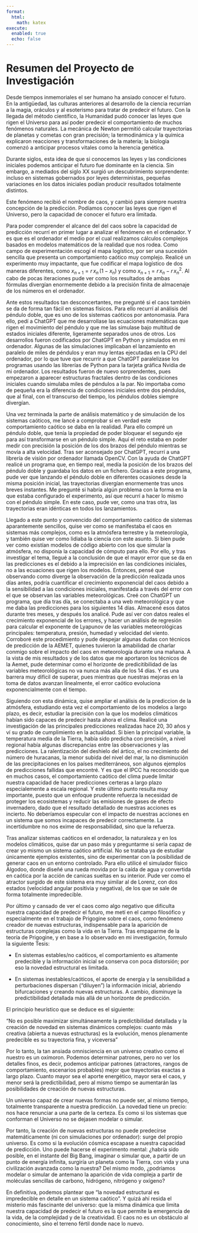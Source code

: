 ```yaml
---
format:
  html:
    math: katex
execute:
  enabled: true
  echo: false
---
```


# Resumen del Proyecto de Investigación

Desde tiempos inmemoriales el ser humano ha ansiado conocer el futuro. En la antigüedad, las culturas anteriores al desarrollo de la ciencia recurrían a la magia, oráculos y al esoterismo para tratar de predecir el futuro. Con la llegada del método científico, la Humanidad pudó conocer las leyes que rigen el Universo para así poder predecir el comportamiento de muchos fenómenos naturales. La mecánica de Newton permitió calcular trayectorias de planetas y cometas con gran precisión; la termodinámica y la química explicaron reacciones y transformaciones de la materia; la biología comenzó a anticipar procesos vitales como la herencia genética.

Durante siglos, esta idea de que si conocemos las leyes y las condiciones iniciales podemos anticipar el futuro fue dominante en la ciencia. Sin embargo, a mediados del siglo XX surgió un descubrimiento sorprendente: incluso en sistemas gobernados por leyes deterministas, pequeñas variaciones en los datos iniciales podían producir resultados totalmente distintos.

Este fenómeno recibió el nombre de caos, y cambió para siempre nuestra concepción de la predicción. Podíamos conocer las leyes que rigen el Universo, pero la capacidad de conocer el futuro era limitada. 

Para poder comprender el alcance del del caos sobre la capacidad de predicción recurrí en primer lugar a analizar el fenómeno en el ordenador. Y es que es el ordenador el medio por el cual realizamos cálculos complejos basados en modelos matemáticos de la realidad que nos rodea. Como campo de experimentación escogí el mapa logístico, por ser una sucesión sencilla que presenta un comportamiento caótico muy complejo. Realicé un experimento muy impactante, que fue codificar el mapa logístico de dos maneras diferentes, como $x_{n+1} = r\,x_n\,(1 - x_n)$ y como $x_{n+1} = r\,x_n - r\,{x_n}^2$. Al cabo de pocas iteraciones pude ver como los resultados de ambas fórmulas divergían enormemente debido a la precisión finita de almacenaje de los números en el ordenador. 

Ante estos resultados tan desconcertantes, me pregunté si el caos también se da de forma tan fácil en sistemas físicos. Para ello recurrí al análisis del péndulo doble, que es uno de los sistemas caóticos por antonomasia. Para ello, pedí a ChatGPT que me desarrollase las ecuaciones matemáticas que rigen el movimiento del péndulo y que me las simulase bajo multitud de estados iniciales diferente, ligeramente separados unos de otros. Los desarrollos fueron codificados por ChatGPT en Python y simulados en mi ordenador. Algunas de las simulaciones implicaban el lanzamiento en paralelo de miles de péndulos y eran muy lentas ejecutadas en la CPU del ordenador, por lo que tuve que recurrir a que ChatGPT paralelizase los programas usando las librerías de Python para la tarjeta gráfica Nvidia de mi ordenador. Los resultados fueron de nuevo sorprendentes, pues empezaron a aparecer estructuras fractales dentro de las condiciones iniciales cuando simulaba miles de péndulos a la par. No importaba como de pequeña era la diferencia de condiciones iniciales entre dos péndulos, que al final, con el transcurso del tiempo, los péndulos dobles siempre divergían.

Una vez terminada la parte de análisis matemático y de simulación de los sistemas caóticos, me lancé a comprobar si en verdad este comportamiento caótico se daba en la realidad. Para ello compré un péndulo doble, que tenía la propiedad de poder bloquear el segundo eje para así transformarse en un péndulo simple. Aquí el reto estaba en poder medir con precisión la posición de los dos brazos del péndulo mientras se movía a alta velocidad. Tras ser aconsejado por ChatGPT, recurrí a una librería de visión por ordenador llamada OpenCV. Con la ayuda de ChatGPT realicé un programa que, en tiempo real, medía la posición de los brazos del péndulo doble y guardaba los datos en un fichero. Gracias a este programa, pude ver que lanzando el péndulo doble en diferentes ocasiones desde la misma posición inicial, las trayectorias divergían enormemente tras unos breves instantes. Me pregunté si habría algún problema con la forma en la que estaba configurado el experimento, así que recurrí a hacer lo mismo con el péndulo simple. En este caso, pude ver, como una tras otra, las trayectorias eran idénticas en todos los lanzamientos.

Llegado a este punto y convencido del comportamiento caótico de sistemas aparantemente sencillos, quise ver como se manifestaba el caos en sistemas más complejos, como es la atmósfera terrestre y la meteorología, y también quise ver como lidiaba la ciencia con este asunto. Si bien pude ver como existían modelos de código abierto con los que simular la atmósfera, no disponía la capacidad de cómputo para ello. Por ello, y tras investigar el tema, llegué a la conclusión de que el mayor error que se da en las predicciones es el debido a la imprecisión en las condiciones iniciales, no a las ecuaciones que rigen los modelos. Entonces, pensé que observando como diverge la observación de la predicción realizada unos días antes, podría cuantificar el crecimiento exponencial del caos debido a la sensibilidad a las condiciones iniciales, manifestada a través del error con el que se observan las variables meteorológicas. Creé con ChatGPT un programa, que día tras día, se conectaba a una web meteorológica y que me daba las predicciones para los siguientes 14 días. Almacené esos datos durante tres meses, y después los analicé. Pude así ver con datos reales el crecimiento exponencial de los errores, y hacer un análisis de regresión para calcular el exponente de Lyapunov de las variables meteorológicas principales: temperatura, presión, humedad y velocidad del viento. Corroboré este procedimiento y pude despejar algunas dudas con técnicos de predicción de la AEMET, quienes tuvieron la amabilidad de charlar conmigo sobre el impacto del caos en meteorología durante una mañana. A la vista de mis resultados y de los datos que me aportaron los técnicos de la Aemet, pude determinar como el horizonte de predicitibilidad de las variables meteorológicas no va nunca más alla de los 14 días. Y es una barrera muy difícil de superar, pues mientras que nuestras mejoras en la toma de datos avanzan linealmente, el error caótico evoluciona exponencialmente con el tiempo. 

Siguiendo con esta dinámica, quise ampliar el análisis de la prediccion de la atmósfera, estudiando esta vez el comportamiento de los modelos a largo plazo, es decir, estudiar la precisión con la que los modelos climáticos habían sido capaces de predecir hasta ahora el clima. Realicé una investigación de las principales predicciones realizadas hace 20, 30 años y ví su grado de cumplimiento en la actualidad. Si bien la principal variable, la temperatura media de la Tierra, había sido predicha con precisión, a nivel regional había algunas discrepancias entre las observaciones y las predicciones. La ralentización del deshielo del ártico, el no crecimiento del número de huracanas, la menor subida del nivel del mar, la no disminución de las precipitaciones en los países mediterráneos, son algunos ejemplos de predicciones fallidas que encontré. Y es que el IPCC ha reconocido que en muchos casos, el comportamiento caótico del clima puede limitar nuestra capacidad de hacer predicciones certeras a largo plazo especialemente a escala regional. Y este último punto resulta muy importante, puesto que un enfoque prudente refuerza la necesidad de proteger los ecosistemas y reducir las emisiones de gases de efecto invernadero, dado que el resultado detallado de nuestras acciones es incierto. No deberíamos especular con el impacto de nuestras acciones en un sistema que somos incapaces de predecir correctamente. La incertidumbre no nos exime de responsabilidad, sino que la refuerza.

Tras analizar sistemas caóticos en el ordenador, la naturaleza y en los modelos climáticos, quise dar un paso más y preguntarme si sería capaz de crear yo mismo un sistema caótico artificial. No se trataba ya de estudiar únicamente ejemplos existentes, sino de experimentar con la posibilidad de generar caos en un entorno controlado. Para ello utilicé el simulador físico Algodoo, donde diseñé una rueda movida por la caída de agua y convertida en caótica por la acción de canicas sueltas en su interior. Pude ver como el atractor surgido de este sistema era muy similar al de Lorenz, con dos estados (velocidad angular positivia y negativa), de los que se sale de forma totalmente impredecible.

Por último y cansado de ver el caos como algo negativo que dificulta nuestra capacidad de predecir el futuro, me metí en el campo filosófico y especialmente en el trabajo de Prigogine sobre el caos, como fenómeno creador de nuevas estructuras, indispensable para la aparición de estructuras complejas como la vida en la Tierra. Tras empaparme de la teoría de Prigogine, y en base a lo observado en mi investigación, formulo la siguiente Tesis:

* En sistemas estables/no caóticos, el comportamiento es altamente predecible y la información inicial se conserva con poca distorsión; por eso la novedad estructural es limitada.

* En sistemas inestables/caóticos, el aporte de energía y la sensibilidad a perturbaciones dispersan (“diluyen”) la información inicial, abriendo bifurcaciones y creando nuevas estructuras. A cambio, disminuye la predictibilidad detallada más allá de un horizonte de predicción.

El principio heurístico que se deduce es el siguiente:

"No es posible maximizar simultáneamente la predictibilidad detallada y la creación de novedad en sistemas dinámicos complejos: cuanto más creativa (abierta a nuevas estructuras) es la evolución, menos plenamente predecible es su trayectoria fina, y viceversa"

Por lo tanto, la tan ansiada omnisciencia en un universo creativo como el nuestro es un oxímoron. Podemos determinar patrones, pero no ver los detalles finos, es decir, podemos anticipar patrones (atractores, rangos de comportamiento, escenarios probables) mejor que trayectorias exactas a largo plazo. Cuanto mayor sea el aporte energético, mayor sera el caos, y menor será la predictibilidad, pero al mismo tiempo se aumentarán las posibilidades de creación de nuevas estructuras. 

Un universo capaz de crear nuevas formas no puede ser, al mismo tiempo, totalmente transparente a nuestra predicción. La novedad tiene un precio: nos hace renunciar a una parte de la certeza. Es como si los sistemas que conforman el Universo no se dejasen modelar o simular. 

Por tanto, la creación de nuevas estructuras no puede predecirse matemáticamente (ni con simulaciones por ordenador): surge del propio universo. Es como si la evolución cósmica escapase a nuestra capacidad de predicción. Uno puede hacerse el experimento mental: ¿habría sido posible, en el instante del Big Bang, imaginar o simular que, a partir de un punto de energía infinita, surgiría un planeta como la Tierra, con vida y una civilización avanzada como la nuestra? Del mismo modo, ¿podríamos modelar o simular de antemano la aparición de vida compleja a partir de moléculas sencillas de carbono, hidrógeno, nitrógeno y oxígeno?

En definitiva, podemos plantear que "la novedad estructural es impredecible en detalle en un sistema caótico". Y quizá ahí resida el misterio más fascinante del universo: que la misma dinámica que limita nuestra capacidad de predecir el futuro es la que permite la emergencia de la vida, de la complejidad y de la creatividad. El caos no es un obstáculo al conocimiento, sino el terreno fértil donde nace lo nuevo.